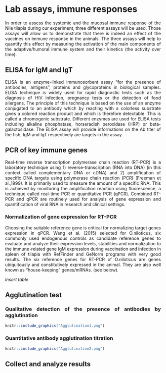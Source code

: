 # Lab assays, immune responses

<style>
body {
text-align: justify}
</style>

In order to assess the systemic and the mucosal immune response of the Nile tilapia during our experiment, three different assays will be used. Those assays will allow us to demonstrate that there is indeed an effect of the vaccines on immune response in the animals. The three assays will help to quantify this effect by measuring the activation of the main components of the adaptive/humoral immune system and their kinetics (the activity over time).  

## ELISA for IgM and IgT 

ELISA is an enzyme-linked immunosorbent assay "for the presence of antibodies, antigens", proteins and glycoproteins in biological samples. ELISA technique is widely used for rapid diagnostic tests such as the diagnosis of HIV infection, pregnancy tests or the detection of food allergens. The principle of this technique is based on the use of an enzyme conjugated to an antibody which by reacting with a colorless substrate gives a colored reaction product and which is therefore detectable. This is called a chromogenic substrate. Different enzymes are used for ELISA tests including alkaline phosphatase, horseradish peroxidase (HRP) or beta-galactosidase. The ELISA assay will provide informations on the Ab titer of the fish, IgM and IgT respectively are targets in the assay.

## PCR of key immune genes

Real-time reverse transcription polymerase chain reaction (RT-PCR) is a laboratory technique using 1) reverse-transcription (RNA into DNA) (in this context called complementary DNA or cDNA) and 2) amplification of specific DNA targets using polymerase chain reaction (PCR) (Freeman et al.,1999). It is primarily used to measure the amount of a specific RNA. This is achieved by monitoring the amplification reaction using fluorescence, a technique called real-time PCR or quantitative PCR (qPCR). Combined RT-PCR and qPCR are routinely used for analysis of gene expression and quantification of viral RNA in research and clinical settings.

### Normalization of gene expression for RT-PCR

Choosing the suitable reference gene is critical for normalizing target genes expression in qPCR. Wang et al. (2015) selected for O.niloticus, six commonly used endogenous controls as candidate reference genes to evaluate and analyze their expression levels, stabilities and normalization to the immune-related gene IgM expression during vaccination and infection in spleen of tilapia with RefFinder and GeNorm programs with very good results. The six reference genes for RT-PCR of O.niloticus are genes ubiquitously and constitutively expressed in the animal. They are also well known as "house-keeping" genes/mRNAs. (see below).

*Insert table*


## Agglutination test 

### Qualitative detection of the presence of antibodies by agglutination 

```r
knitr::include_graphics("Agglutination1.png")
```
### Quantitative antibody agglutination titration

```r
knitr::include_graphics("Agglutination2.png")
```

## Collect and analyze results 



